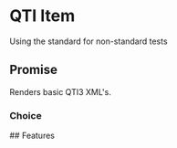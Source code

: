 
<Meta title="qti-test/QTITest" />

# QTI Item

Using the standard for non-standard tests

## Promise

Renders basic QTI3 XML's.


### Choice

<Canvas of={QtiTest.Default} />
<Controls of={QtiTest.Default} />

<Source of={QtiTest.Default} />
## Features
